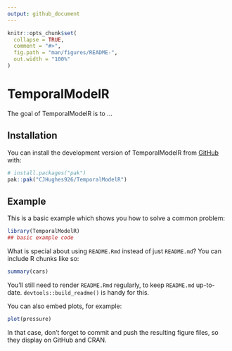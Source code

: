 ```yaml
---
output: github_document
---
```


<!-- README.md is generated from README.Rmd. Please edit that file -->

```r
knitr::opts_chunk$set(
  collapse = TRUE,
  comment = "#>",
  fig.path = "man/figures/README-",
  out.width = "100%"
)
```

# TemporalModelR

<!-- badges: start -->
<!-- badges: end -->

The goal of TemporalModelR is to ...

## Installation

You can install the development version of TemporalModelR from [GitHub](https://github.com/) with:

``` r
# install.packages("pak")
pak::pak("CJHughes926/TemporalModelR")
```

## Example

This is a basic example which shows you how to solve a common problem:

```r
library(TemporalModelR)
## basic example code
```

What is special about using `README.Rmd` instead of just `README.md`? You can include R chunks like so:

```r
summary(cars)
```

You'll still need to render `README.Rmd` regularly, to keep `README.md` up-to-date. `devtools::build_readme()` is handy for this.

You can also embed plots, for example:

```r
plot(pressure)
```

In that case, don't forget to commit and push the resulting figure files, so they display on GitHub and CRAN.
